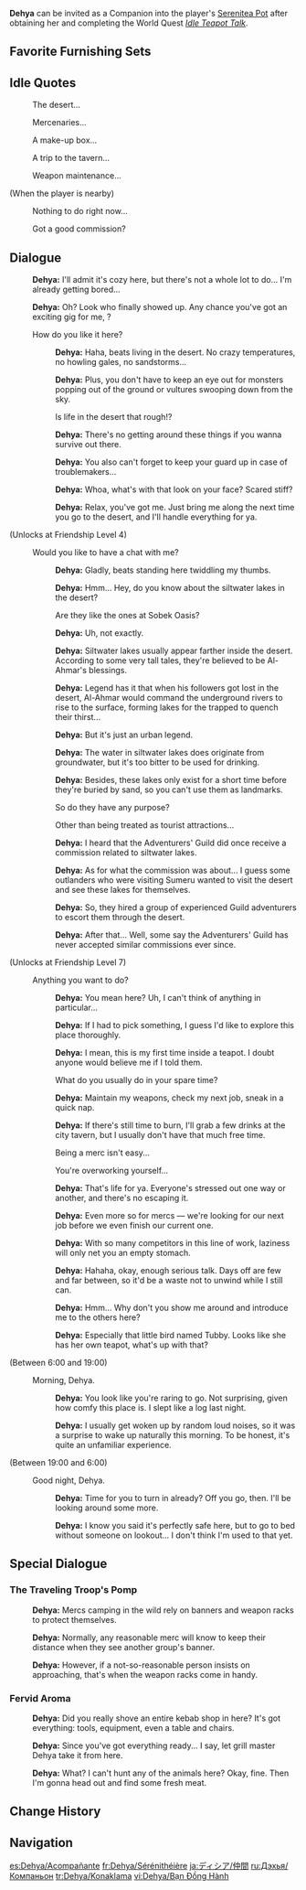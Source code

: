 {{CharacterTabs}}
{{Furnishing Infobox
|title          = Dehya
|id             = 368164
|image          = Character Dehya Thumb.png
|category       = Companion
|subcategory    = Companion
|quality        = 5
|adeptal_energy = 300
|load           = 1200
|description    = Character In-Residence
}}
'''Dehya''' can be invited as a Companion into the player's [[Serenitea Pot]] after obtaining her and completing the World Quest ''[[Idle Teapot Talk]]''.

==Favorite Furnishing Sets==
{{HousingCompanion|favorite}}
{{Companion Favors Table}}

==Idle Quotes==
{{Dialogue Start}}
:{{DIcon|Idle}} The desert...
:{{DIcon|Idle}} Mercenaries...
:{{DIcon|Idle}} A make-up box...
:{{DIcon|Idle}} A trip to the tavern...
:{{DIcon|Idle}} Weapon maintenance...

;(When the player is nearby)
:{{DIcon|Idle}} Nothing to do right now...
:{{DIcon|Idle}} Got a good commission?
{{Dialogue End}}

==Dialogue==
{{Dialogue Start}}
:{{A|vo dehya mimitomo hello 01.ogg}} '''Dehya:''' I'll admit it's cozy here, but there's not a whole lot to do... I'm already getting bored...
:{{A|vo dehya mimitomo hello 02.ogg}} '''Dehya:''' Oh? Look who finally showed up. Any chance you've got an exciting gig for me, {{Traveler}}?
:{{DIcon}} How do you like it here?
::{{A|vo dehya mimitomo friendship1 01.ogg}} '''Dehya:''' Haha, beats living in the desert. No crazy temperatures, no howling gales, no sandstorms...
::{{A|vo dehya mimitomo friendship1 02.ogg}} '''Dehya:''' Plus, you don't have to keep an eye out for monsters popping out of the ground or vultures swooping down from the sky.
::{{DIcon}} Is life in the desert that rough!?
::{{A|vo dehya mimitomo friendship1 03.ogg}} '''Dehya:''' There's no getting around these things if you wanna survive out there.
::{{A|vo dehya mimitomo friendship1 04.ogg}} '''Dehya:''' You also can't forget to keep your guard up in case of troublemakers...
::{{A|vo dehya mimitomo friendship1 05.ogg}} '''Dehya:''' Whoa, what's with that look on your face? Scared stiff?
::{{A|vo dehya mimitomo friendship1 06.ogg}} '''Dehya:''' Relax, you've got me. Just bring me along the next time you go to the desert, and I'll handle everything for ya.

;(Unlocks at Friendship Level 4)
:{{DIcon}} Would you like to have a chat with me?
::{{A|vo dehya mimitomo friendship2 01.ogg}} '''Dehya:''' Gladly, beats standing here twiddling my thumbs.
::{{A|vo dehya mimitomo friendship2 02.ogg}} '''Dehya:''' Hmm... Hey, do you know about the siltwater lakes in the desert?
::{{DIcon}} Are they like the ones at Sobek Oasis?
::{{A|vo dehya mimitomo friendship2 03.ogg}} '''Dehya:''' Uh, not exactly.
::{{A|vo dehya mimitomo friendship2 04.ogg}} '''Dehya:''' Siltwater lakes usually appear farther inside the desert. According to some very tall tales, they're believed to be Al-Ahmar's blessings.
::{{A|vo dehya mimitomo friendship2 05.ogg}} '''Dehya:''' Legend has it that when his followers got lost in the desert, Al-Ahmar would command the underground rivers to rise to the surface, forming lakes for the trapped to quench their thirst...
::{{A|vo dehya mimitomo friendship2 06.ogg}} '''Dehya:''' But it's just an urban legend.
::{{A|vo dehya mimitomo friendship2 07.ogg}} '''Dehya:''' The water in siltwater lakes does originate from groundwater, but it's too bitter to be used for drinking.
::{{A|vo dehya mimitomo friendship2 08.ogg}} '''Dehya:''' Besides, these lakes only exist for a short time before they're buried by sand, so you can't use them as landmarks.
::{{DIcon}} So do they have any purpose?
::{{DIcon}} Other than being treated as tourist attractions...
::{{A|vo dehya mimitomo friendship2 09.ogg}} '''Dehya:''' I heard that the Adventurers' Guild did once receive a commission related to siltwater lakes.
::{{A|vo dehya mimitomo friendship2 10.ogg}} '''Dehya:''' As for what the commission was about... I guess some outlanders who were visiting Sumeru wanted to visit the desert and see these lakes for themselves.
::{{A|vo dehya mimitomo friendship2 11.ogg}} '''Dehya:''' So, they hired a group of experienced Guild adventurers to escort them through the desert.
::{{A|vo dehya mimitomo friendship2 12.ogg}} '''Dehya:''' After that... Well, some say the Adventurers' Guild has never accepted similar commissions ever since.

;(Unlocks at Friendship Level 7)
:{{DIcon}} Anything you want to do?
::{{A|vo dehya mimitomo friendship3 01.ogg}} '''Dehya:''' You mean here? Uh, I can't think of anything in particular...
::{{A|vo dehya mimitomo friendship3 02.ogg}} '''Dehya:''' If I had to pick something, I guess I'd like to explore this place thoroughly.
::{{A|vo dehya mimitomo friendship3 03.ogg}} '''Dehya:''' I mean, this is my first time inside a teapot. I doubt anyone would believe me if I told them.
::{{DIcon}} What do you usually do in your spare time?
::{{A|vo dehya mimitomo friendship3 04.ogg}} '''Dehya:''' Maintain my weapons, check my next job, sneak in a quick nap.
::{{A|vo dehya mimitomo friendship3 05.ogg}} '''Dehya:''' If there's still time to burn, I'll grab a few drinks at the city tavern, but I usually don't have that much free time.
::{{DIcon}} Being a merc isn't easy...
::{{DIcon}} You're overworking yourself...
::{{A|vo dehya mimitomo friendship3 06.ogg}} '''Dehya:''' That's life for ya. Everyone's stressed out one way or another, and there's no escaping it.
::{{A|vo dehya mimitomo friendship3 07.ogg}} '''Dehya:''' Even more so for mercs &mdash; we're looking for our next job before we even finish our current one.
::{{A|vo dehya mimitomo friendship3 08.ogg}} '''Dehya:''' With so many competitors in this line of work, laziness will only net you an empty stomach.
::{{A|vo dehya mimitomo friendship3 09.ogg}} '''Dehya:''' Hahaha, okay, enough serious talk. Days off are few and far between, so it'd be a waste not to unwind while I still can.
::{{A|vo dehya mimitomo friendship3 10.ogg}} '''Dehya:''' Hmm... Why don't you show me around and introduce me to the others here?
::{{A|vo dehya mimitomo friendship3 11.ogg}} '''Dehya:''' Especially that little bird named Tubby. Looks like she has her own teapot, what's up with that?

;<nowiki>(Between 6:00 and 19:00)</nowiki>
:{{DIcon}} Morning, Dehya.
::{{A|vo dehya mimitomo morning 01.ogg}} '''Dehya:''' You look like you're raring to go. Not surprising, given how comfy this place is. I slept like a log last night.
::{{A|vo dehya mimitomo morning 02.ogg}} '''Dehya:''' I usually get woken up by random loud noises, so it was a surprise to wake up naturally this morning. To be honest, it's quite an unfamiliar experience.

;<nowiki>(Between 19:00 and 6:00)</nowiki>
:{{DIcon}} Good night, Dehya.
::{{A|vo dehya mimitomo night 01.ogg}} '''Dehya:''' Time for you to turn in already? Off you go, then. I'll be looking around some more.
::{{A|vo dehya mimitomo night 02.ogg}} '''Dehya:''' I know you said it's perfectly safe here, but to go to bed without someone on lookout... I don't think I'm used to that yet.
{{Dialogue End}}

==Special Dialogue==
{{HousingCompanion|special}}

===The Traveling Troop's Pomp===
{{Dialogue Start}}
:{{A|vo mimitomo xm dehya barracks 01.ogg}} '''Dehya:''' Mercs camping in the wild rely on banners and weapon racks to protect themselves.
:{{A|vo mimitomo xm dehya barracks 02.ogg}} '''Dehya:''' Normally, any reasonable merc will know to keep their distance when they see another group's banner.
:{{A|vo mimitomo xm dehya barracks 03.ogg}} '''Dehya:''' However, if a not-so-reasonable person insists on approaching, that's when the weapon racks come in handy.
{{Dialogue End}}

===Fervid Aroma===
{{Dialogue Start}}
:{{A|vo mimitomo xm dehya kabobrestaurant 01.ogg}} '''Dehya:''' Did you really shove an entire kebab shop in here? It's got everything: tools, equipment, even a table and chairs.
:{{A|vo mimitomo xm dehya kabobrestaurant 02.ogg}} '''Dehya:''' Since you've got everything ready... I say, let grill master Dehya take it from here.
:{{A|vo mimitomo xm dehya kabobrestaurant 03.ogg}} '''Dehya:''' What? I can't hunt any of the animals here? Okay, fine. Then I'm gonna head out and find some fresh meat.
{{Dialogue End}}

==Change History==
{{Change History|3.5}}

==Navigation==
{{Furnishing Navbox/Living|Companion}}

[[es:Dehya/Acompañante]]
[[fr:Dehya/Sérénithéière]]
[[ja:ディシア/仲間]]
[[ru:Дэхья/Компаньон]]
[[tr:Dehya/Konaklama]]
[[vi:Dehya/Bạn Đồng Hành]]
